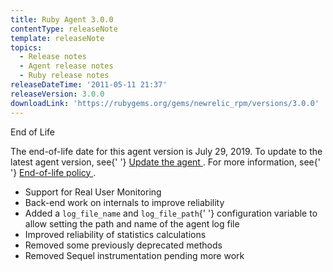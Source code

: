 ```yaml
---
title: Ruby Agent 3.0.0
contentType: releaseNote
template: releaseNote
topics:
  - Release notes
  - Agent release notes
  - Ruby release notes
releaseDateTime: '2011-05-11 21:37'
releaseVersion: 3.0.0
downloadLink: 'https://rubygems.org/gems/newrelic_rpm/versions/3.0.0'
---
```


<div>
  <div id="watermark">End of Life</div>
  <div className="callout-important">
    <p>
      The end-of-life date for this agent version is July 29, 2019. To update to
      the latest agent version, see{' '}
      <a href="/docs/agents/manage-apm-agents/installation/update-new-relic-agent">
        Update the agent
      </a>
      . For more information, see{' '}
      <a href="/docs/agents/manage-apm-agents/maintenance/new-relic-agent-plugin-end-life-policy">
        End-of-life policy
      </a>
      .
    </p>
  </div>
  <ul>
    <li>Support for Real User Monitoring</li>
    <li>Back-end work on internals to improve reliability</li>
    <li>
      Added a <code>log_file_name</code> and <code>log_file_path</code>{' '}
      configuration variable to allow setting the path and name of the agent log
      file
    </li>
    <li>Improved reliability of statistics calculations</li>
    <li>Removed some previously deprecated methods</li>
    <li>Removed Sequel instrumentation pending more work</li>
  </ul>
</div>
